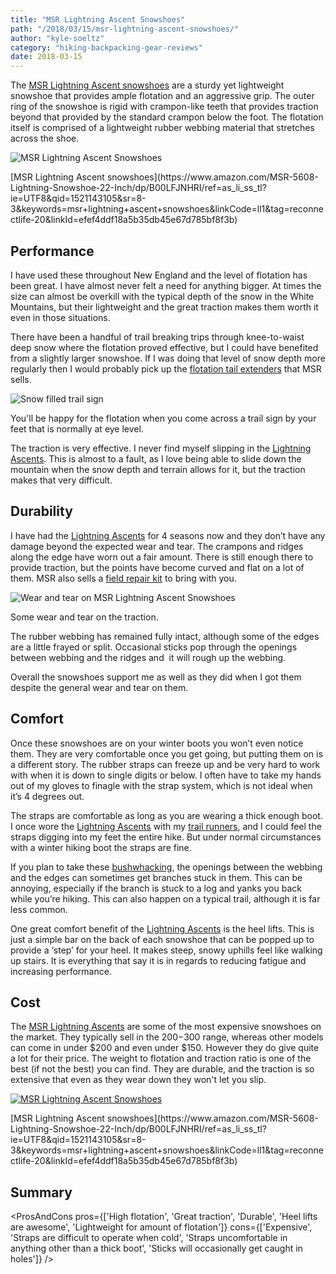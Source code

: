 ```yaml
---
title: "MSR Lightning Ascent Snowshoes"
path: "/2018/03/15/msr-lightning-ascent-snowshoes/"
author: "kyle-soeltz"
category: "hiking-backpacking-gear-reviews"
date: 2018-03-15
---
```


The [MSR Lightning Ascent snowshoes](https://www.amazon.com/MSR-5608-Lightning-Snowshoe-22-Inch/dp/B00LFJNHRI/ref=as_li_ss_tl?ie=UTF8&qid=1521143105&sr=8-3&keywords=msr+lightning+ascent+snowshoes&linkCode=ll1&tag=reconnectlife-20&linkId=efef4ddf18a5b35db45e67d785bf8f3b) are a sturdy yet lightweight snowshoe that provides ample flotation and an aggressive grip. The outer ring of the snowshoe is rigid with crampon-like teeth that provides traction beyond that provided by the standard crampon below the foot. The flotation itself is comprised of a lightweight rubber webbing material that stretches across the shoe.

![MSR Lightning Ascent Snowshoes](msr-lightning-ascent-500x375.jpg "MSR Lightning Ascent Snowshoes")

<Figcaption>[MSR Lightning Ascent snowshoes](https://www.amazon.com/MSR-5608-Lightning-Snowshoe-22-Inch/dp/B00LFJNHRI/ref=as_li_ss_tl?ie=UTF8&qid=1521143105&sr=8-3&keywords=msr+lightning+ascent+snowshoes&linkCode=ll1&tag=reconnectlife-20&linkId=efef4ddf18a5b35db45e67d785bf8f3b)</Figcaption>

## Performance

I have used these throughout New England and the level of flotation has been great. I have almost never felt a need for anything bigger. At times the size can almost be overkill with the typical depth of the snow in the White Mountains, but their lightweight and the great traction makes them worth it even in those situations.

There have been a handful of trail breaking trips through knee-to-waist deep snow where the flotation proved effective, but I could have benefited from a slightly larger snowshoe. If I was doing that level of snow depth more regularly then I would probably pick up the [flotation tail extenders](https://www.amazon.com/MSR-Lightning-Snowshoe-Tail-Black/dp/B00464GMB2/ref=as_li_ss_tl?s=sporting-goods&ie=UTF8&qid=1521143254&sr=1-2-fkmr1&keywords=msr+lightning+ascent+snowshoes+extensions&linkCode=ll1&tag=reconnectlife-20&linkId=046b08a1edb02d2b01a8d4885e05e3b0) that MSR sells. 

![Snow filled trail sign](snow-filled-trail-sign-500x347.jpg "Snow filled trail sign")

<Figcaption>You'll be happy for the flotation when you come across a trail sign by your feet that is normally at eye level.</Figcaption>

The traction is very effective. I never find myself slipping in the [Lightning Ascents](https://www.amazon.com/MSR-5608-Lightning-Snowshoe-22-Inch/dp/B00LFJNHRI/ref=as_li_ss_tl?ie=UTF8&qid=1521143105&sr=8-3&keywords=msr+lightning+ascent+snowshoes&linkCode=ll1&tag=reconnectlife-20&linkId=efef4ddf18a5b35db45e67d785bf8f3b). This is almost to a fault, as I love being able to slide down the mountain when the snow depth and terrain allows for it, but the traction makes that very difficult.

## Durability

I have had the [Lightning Ascents](https://www.amazon.com/MSR-5608-Lightning-Snowshoe-22-Inch/dp/B00LFJNHRI/ref=as_li_ss_tl?ie=UTF8&qid=1521143105&sr=8-3&keywords=msr+lightning+ascent+snowshoes&linkCode=ll1&tag=reconnectlife-20&linkId=efef4ddf18a5b35db45e67d785bf8f3b) for 4 seasons now and they don’t have any damage beyond the expected wear and tear. The crampons and ridges along the edge have worn out a fair amount. There is still enough there to provide traction, but the points have become curved and flat on a lot of them. MSR also sells a [field repair kit](https://www.amazon.com/MSR-Snowshoe-Field-Maintenance-Kit/dp/B0010Y4VL4/ref=sr_1_fkmr1_3?s=sporting-goods&ie=UTF8&qid=1521143254&sr=1-3-fkmr1&keywords=msr+lightning+ascent+snowshoes+extensions) to bring with you.

![Wear and tear on MSR Lightning Ascent Snowshoes](msr-lightning-ascent-wear-and-tear-462x500.jpg "Wear and tear on MSR Lightning Ascent Snowshoes")

<Figcaption>Some wear and tear on the traction.</Figcaption>

The rubber webbing has remained fully intact, although some of the edges are a little frayed or split. Occasional sticks pop through the openings between webbing and the ridges and  it will rough up the webbing.

Overall the snowshoes support me as well as they did when I got them despite the general wear and tear on them.

## Comfort

Once these snowshoes are on your winter boots you won’t even notice them. They are very comfortable once you get going, but putting them on is a different story. The rubber straps can freeze up and be very hard to work with when it is down to single digits or below. I often have to take my hands out of my gloves to finagle with the strap system, which is not ideal when it’s 4 degrees out.

The straps are comfortable as long as you are wearing a thick enough boot. I once wore the [Lightning Ascents](https://www.amazon.com/MSR-5608-Lightning-Snowshoe-22-Inch/dp/B00LFJNHRI/ref=as_li_ss_tl?ie=UTF8&qid=1521143105&sr=8-3&keywords=msr+lightning+ascent+snowshoes&linkCode=ll1&tag=reconnectlife-20&linkId=efef4ddf18a5b35db45e67d785bf8f3b) with my [trail runners](/2018/01/18/solomon-speed-cross-4/), and I could feel the straps digging into my feet the entire hike. But under normal circumstances with a winter hiking boot the straps are fine.

If you plan to take these [bushwhacking](/2018/02/14/passaconaway-whiteface-abandoned-trail-loop-from-the-north/), the openings between the webbing and the edges can sometimes get branches stuck in them. This can be annoying, especially if the branch is stuck to a log and yanks you back while you’re hiking. This can also happen on a typical trail, although it is far less common.

One great comfort benefit of the [Lightning Ascents](https://www.amazon.com/MSR-5608-Lightning-Snowshoe-22-Inch/dp/B00LFJNHRI/ref=as_li_ss_tl?ie=UTF8&qid=1521143105&sr=8-3&keywords=msr+lightning+ascent+snowshoes&linkCode=ll1&tag=reconnectlife-20&linkId=efef4ddf18a5b35db45e67d785bf8f3b) is the heel lifts. This is just a simple bar on the back of each snowshoe that can be popped up to provide a ‘step’ for your heel. It makes steep, snowy uphills feel like walking up stairs. It is everything that say it is in regards to reducing fatigue and increasing performance.

## Cost

The [MSR Lightning Ascents](https://www.amazon.com/MSR-5608-Lightning-Snowshoe-22-Inch/dp/B00LFJNHRI/ref=as_li_ss_tl?ie=UTF8&qid=1521143105&sr=8-3&keywords=msr+lightning+ascent+snowshoes&linkCode=ll1&tag=reconnectlife-20&linkId=efef4ddf18a5b35db45e67d785bf8f3b) are some of the most expensive snowshoes on the market. They typically sell in the $200-$300 range, whereas other models can come in under $200 and even under $150\. However they do give quite a lot for their price. The weight to flotation and traction ratio is one of the best (if not the best) you can find. They are durable, and the traction is so extensive that even as they wear down they won't let you slip.

[![MSR Lightning Ascent Snowshoes](msr-lightning-ascent-product-500x355.jpg "MSR Lightning Ascent Snowshoes")](https://www.amazon.com/MSR-5608-Lightning-Snowshoe-22-Inch/dp/B00LFJNHRI/ref=as_li_ss_tl?ie=UTF8&qid=1521143105&sr=8-3&keywords=msr+lightning+ascent+snowshoes&linkCode=ll1&tag=reconnectlife-20&linkId=efef4ddf18a5b35db45e67d785bf8f3b)

<Figcaption>[MSR Lightning Ascent snowshoes](https://www.amazon.com/MSR-5608-Lightning-Snowshoe-22-Inch/dp/B00LFJNHRI/ref=as_li_ss_tl?ie=UTF8&qid=1521143105&sr=8-3&keywords=msr+lightning+ascent+snowshoes&linkCode=ll1&tag=reconnectlife-20&linkId=efef4ddf18a5b35db45e67d785bf8f3b)</Figcaption>

## Summary

<ProsAndCons  pros={['High flotation', 'Great traction', 'Durable', 'Heel lifts are awesome', 'Lightweight for amount of flotation']} cons={['Expensive', 'Straps are difficult to operate when cold', 'Straps uncomfortable in anything other than a thick boot', 'Sticks will occasionally get caught in holes']}  />

